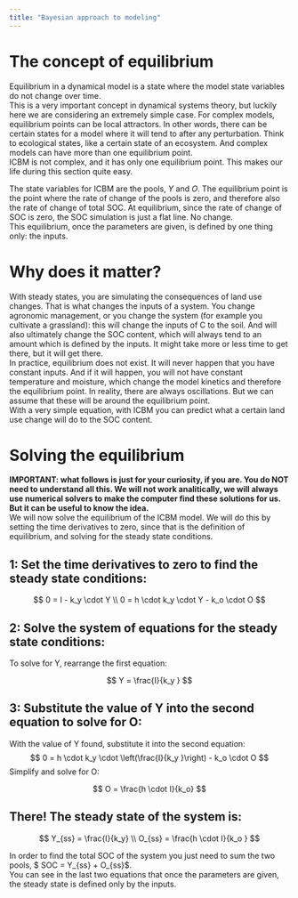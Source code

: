 ```yaml
---
title: "Bayesian approach to modeling"
---
```


# The concept of equilibrium
Equilibrium in a dynamical model is a state where the model state variables do not change over time.  
This is a very important concept in dynamical systems theory, but luckily here we are considering an extremely simple case. For complex models, equilibrium points can be local attractors. In other words, there can be certain states for a model where it will tend to after any perturbation. Think to ecological states, like a certain state of an ecosystem. And complex models can have more than one equilibrium point.  
ICBM is not complex, and it has only one equilibrium point. This makes our life during this section quite easy.  

The state variables for ICBM are the pools, $Y$ and $O$. The equilibrium point is the point where the rate of change of the pools is zero, and therefore also the rate of change of total SOC. At equilibrium, since the rate of change of SOC is zero, the SOC simulation is just a flat line. No change.  
This equilibrium, once the parameters are given, is defined by one thing only: the inputs.

# Why does it matter?
With steady states, you are simulating the consequences of land use changes. That is what changes the inputs of a system. You change agronomic management, or you change the system (for example you cultivate a grassland): this will change the inputs of C to the soil. And will also ultimately change the SOC content, which will always tend to an amount which is defined by the inputs. It might take more or less time to get there, but it will get there.  
In practice, equilibrium does not exist. It will never happen that you have constant inputs. And if it will happen, you will not have constant temperature and moisture, which change the model kinetics and therefore the equilibrium point. In reality, there are always oscillations. But we can assume that these will be around the equilibrium point.  
With a very simple equation, with ICBM you can predict what a certain land use change will do to the SOC content.  

# Solving the equilibrium
**IMPORTANT: what follows is just for your curiosity, if you are. You do NOT need to understand all this. We will not work analitically, we will always use numerical solvers to make the computer find these solutions for us. But it can be useful to know the idea.**  
We will now solve the equilibrium of the ICBM model. We will do this by setting the time derivatives to zero, since that is the definition of equilibrium, and solving for the steady state conditions.


## 1: Set the time derivatives to zero to find the steady state conditions:
$$
0 = I - k_y  \cdot Y \\
0 = h \cdot k_y \cdot Y - k_o \cdot O
$$

## 2: Solve the system of equations for the steady state conditions:
To solve for Y, rearrange the first equation:

$$
Y = \frac{I}{k_y }
$$

## 3: Substitute the value of Y into the second equation to solve for O:
With the value of Y found, substitute it into the second equation:
$$
0 = h \cdot k_y  \cdot \left(\frac{I}{k_y }\right) - k_o  \cdot O
$$
Simplify and solve for O:

$$
O = \frac{h \cdot I}{k_o}
$$

## There! The steady state of the system is:

$$
Y_{ss} = \frac{I}{k_y} \\
O_{ss} = \frac{h \cdot I}{k_o }
$$

In order to find the total SOC of the system you just need to sum the two pools, $ SOC = Y_{ss} + O_{ss}$.  
You can see in the last two equations that once the parameters are given, the steady state is defined only by the inputs.
